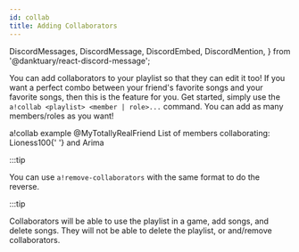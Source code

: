 ```yaml
---
id: collab
title: Adding Collaborators
---
```


  DiscordMessages,
  DiscordMessage,
  DiscordEmbed,
  DiscordMention,
} from '@danktuary/react-discord-message';

You can add collaborators to your playlist so that they can edit it too! If you
want a perfect combo between your friend's favorite songs and your favorite
songs, then this is the feature for you. Get started, simply use the
`a!collab <playlist> <member | role>...` command. You can add as many
members/roles as you want!

<DiscordMessages>
  <DiscordMessage
    author="Lioness100"
    avatar="https://cdn.discordapp.com/avatars/381490382183333899/9578c1d3c46e954938f009ac9b3972f9.png?size=4096"
  >
    a!collab example @MyTotallyRealFriend
  </DiscordMessage>
  <DiscordMessage
    author="Arima"
    avatar="https://cdn.discordapp.com/avatars/809547125397782528/9bcaafaafb4249c9792e1a720ddacc9a.png?size=4096"
    roleColor="#e8c02a"
  >
    <DiscordEmbed
      authorName="Lioness100#4566"
      authorImage="https://cdn.discordapp.com/avatars/381490382183333899/9578c1d3c46e954938f009ac9b3972f9.png?size=4096"
      title='Added collaborators to "example"'
      color="#c88c81"
      thumbnail="https://cdn.discordapp.com/avatars/381490382183333899/9578c1d3c46e954938f009ac9b3972f9.png?size=4096"
    >
      List of members collaborating: <DiscordMention>Lioness100</DiscordMention>{' '}
      and <DiscordMention>Arima</DiscordMention>
    </DiscordEmbed>
  </DiscordMessage>
</DiscordMessage>

:::tip

You can use `a!remove-collaborators` with the same format to do the reverse.

:::tip

Collaborators will be able to use the playlist in a game, add songs, and delete
songs. They will not be able to delete the playlist, or and/remove
collaborators.
